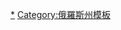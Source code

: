 {{Navbox
|bodyclass=hlist
| name   = 阿爾漢格爾斯克州行政區劃
| title  = [[阿爾漢格爾斯克州]]{{tsl|en|Administrative divisions of Arkhangelsk Oblast|阿尔汉格尔斯克州行政区划|行政区划}}
| imageleft = [[File:Coat of Arms of Arkhangelsk oblast (2003).png|40px|Coat of arms of Arkhangelsk Oblast]]
| image  = [[File:Arkhangelsk Oblast Flag.png|40px|Flag of Arkhangelsk Oblast]]
| above  = 州府：[[阿爾漢格爾斯克]]
| group1 = 城镇
| list1  = 
*[[卡爾戈波爾]]
* [[科里亞日馬]]
* [[科特拉斯]]
* [[梅津]]
* [[米爾內 (阿爾漢格爾斯克州)|米爾內]]
* [[納里揚馬爾]]
* [[新德文斯克]]
* [[尼揚多馬]]
* [[奧涅加]]
* [[北德文斯克]]
* [[申库尔斯克]]
* [[索利维切戈茨克]]
* [[韋利斯克]]
| group2 = 区
| list2 = 
*[[卡爾戈波爾區]]
*[[霍爾莫戈雷區]]
*[[科諾沙區]]
*[[科特拉斯區]]
*[[克拉斯諾博爾斯克區]]
*[[列納區]]
*[[列舒孔斯科耶區]]
*[[梅津區]]
*[[新地岛区]]
*[[尼揚多馬區]]
*[[奧涅加區]]
*[[皮涅加區]]
*[[普列謝茨克區]]
*[[普里莫爾斯基區 (阿爾漢格爾斯克州)|普里莫爾斯基區]]
*[[申庫爾斯克區]]
*[[索洛韋茨基區]]
*[[烏斯季亞區]]
*[[韋利斯克區]]
*[[上托伊馬區]]
*[[維列戈茨科耶區]]
*[[維諾格拉多夫區]]
|group3=[[市級鎮]]
|list3=
*[[别卢希亚古巴]]
*[[科诺沙]]
*[[库洛伊]]
*[[小舒伊卡]]
*[[奥博泽尔斯基]]
*[[十月镇 (阿尔汉格尔斯克州)|十月镇]]
*[[普列谢茨克]]
*[[普里沃季诺]]
*[[萨温斯基 (阿尔汉格尔斯克州)|萨温斯基]]
*[[北奥涅日斯克]]
*[[希皮齐诺 (科特拉斯区)|希皮齐诺]]
*[[乌尔多马 (列纳区)|乌尔多马]]
*[[维切戈茨基]]
}}<noinclude>
[[Category:阿爾漢格爾斯克州城市|*]]
[[Category:俄羅斯州模板]]
</noinclude>